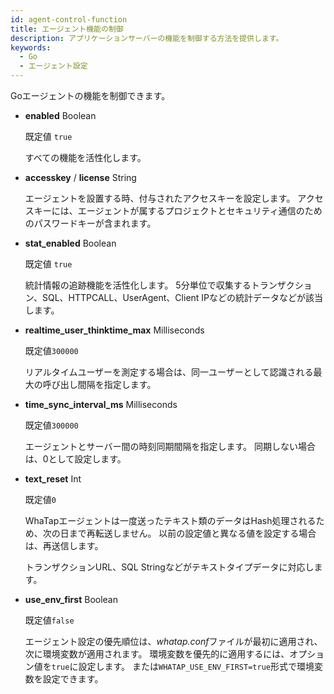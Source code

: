 ```yaml
---
id: agent-control-function
title: エージェント機能の制御
description: アプリケーションサーバーの機能を制御する方法を提供します。
keywords:
  - Go
  - エージェント設定
---
```


Goエージェントの機能を制御できます。

- **enabled** <span class='type'>Boolean</span>

  既定値 `true`

  すべての機能を活性化します。

- **accesskey** / **license** <span class='type'>String</span>

  エージェントを設置する時、付与されたアクセスキーを設定します。 アクセスキーには、エージェントが属するプロジェクトとセキュリティ通信のためのパスワードキーが含まれます。

- **stat_enabled** <span class='type'>Boolean</span>

  既定値 `true`

  統計情報の追跡機能を活性化します。 5分単位で収集するトランザクション、SQL、HTTPCALL、UserAgent、Client IPなどの統計データなどが該当します。

- **realtime_user_thinktime_max** <span class='type'>Milliseconds</span>

  既定値`300000`

  リアルタイムユーザーを測定する場合は、同一ユーザーとして認識される最大の呼び出し間隔を指定します。

- **time_sync_interval_ms** <span class='type'>Milliseconds</span>

  既定値`300000`

  エージェントとサーバー間の時刻同期間隔を指定します。 同期しない場合は、0として設定します。

- **text_reset** <span class='type'>Int</span>

  既定値`0`

  WhaTapエージェントは一度送ったテキスト類のデータはHash処理されるため、次の日まで再転送しません。 以前の設定値と異なる値を設定する場合は、再送信します。

  トランザクションURL、SQL Stringなどがテキストタイプデータに対応します。

- **use_env_first** <span class='type'>Boolean</span>

  既定値`false`

  エージェント設定の優先順位は、*whatap.conf*ファイルが最初に適用され、次に環境変数が適用されます。 環境変数を優先的に適用するには、オプション値を`true`に設定します。 または`WHATAP_USE_ENV_FIRST=true`形式で環境変数を設定できます。
